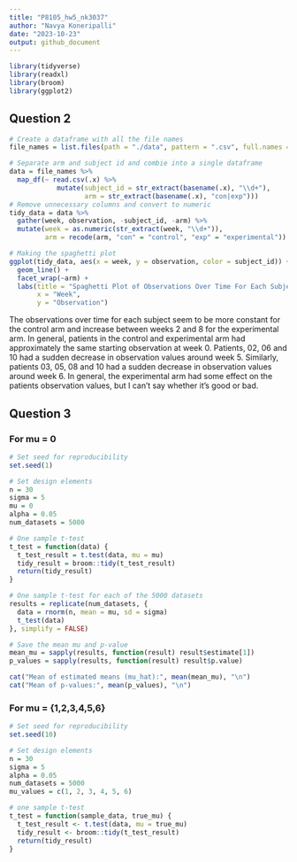 ```yaml
---
title: "P8105_hw5_nk3037"
author: "Navya Koneripalli"
date: "2023-10-23"
output: github_document
---
```


```r
library(tidyverse)
library(readxl)
library(broom)
library(ggplot2)
```

## Question 2
```r
# Create a dataframe with all the file names
file_names = list.files(path = "./data", pattern = ".csv", full.names = TRUE)

# Separate arm and subject id and combie into a single dataframe
data = file_names %>%
  map_df(~ read.csv(.x) %>%
            mutate(subject_id = str_extract(basename(.x), "\\d+"),
                   arm = str_extract(basename(.x), "con|exp")))  
# Remove unnecessary columns and convert to numeric
tidy_data = data %>%
  gather(week, observation, -subject_id, -arm) %>%
  mutate(week = as.numeric(str_extract(week, "\\d+")),
         arm = recode(arm, "con" = "control", "exp" = "experimental"))

# Making the spaghetti plot
ggplot(tidy_data, aes(x = week, y = observation, color = subject_id)) +
  geom_line() +
  facet_wrap(~arm) +
  labs(title = "Spaghetti Plot of Observations Over Time For Each Subject",
       x = "Week",
       y = "Observation")
```

The observations over time for each subject seem to be more constant for the control arm and increase between weeks 2 and 8 for the experimental arm. In general, patients in the control and experimental arm had approximately the same starting observation at week 0. Patients, 02, 06 and 10 had a sudden decrease in observation values around week 5. Similarly, patients 03, 05, 08 and 10 had a sudden decrease in observation values around week 6. In general, the experimental arm had some effect on the patients observation values, but I can't say whether it's good or bad.

## Question 3
### For mu = 0
```r
# Set seed for reproducibility
set.seed(1)

# Set design elements
n = 30
sigma = 5
mu = 0
alpha = 0.05
num_datasets = 5000

# One sample t-test
t_test = function(data) {
  t_test_result = t.test(data, mu = mu)
  tidy_result = broom::tidy(t_test_result)
  return(tidy_result)
}

# One sample t-test for each of the 5000 datasets
results = replicate(num_datasets, {
  data = rnorm(n, mean = mu, sd = sigma)
  t_test(data)
}, simplify = FALSE)

# Save the mean mu and p-value
mean_mu = sapply(results, function(result) result$estimate[1])
p_values = sapply(results, function(result) result$p.value)

cat("Mean of estimated means (mu_hat):", mean(mean_mu), "\n")
cat("Mean of p-values:", mean(p_values), "\n")
```

### For mu = {1,2,3,4,5,6}
```r
# Set seed for reproducibility
set.seed(10)

# Set design elements
n = 30
sigma = 5
alpha = 0.05
num_datasets = 5000
mu_values = c(1, 2, 3, 4, 5, 6)

# one sample t-test
t_test = function(sample_data, true_mu) {
  t_test_result <- t.test(data, mu = true_mu)
  tidy_result <- broom::tidy(t_test_result)
  return(tidy_result)
}

```

